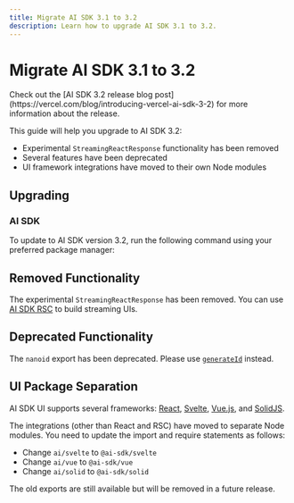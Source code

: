 ```yaml
---
title: Migrate AI SDK 3.1 to 3.2
description: Learn how to upgrade AI SDK 3.1 to 3.2.
---
```


# Migrate AI SDK 3.1 to 3.2

<Note>
  Check out the [AI SDK 3.2 release blog
  post](https://vercel.com/blog/introducing-vercel-ai-sdk-3-2) for more
  information about the release.
</Note>

This guide will help you upgrade to AI SDK 3.2:

- Experimental `StreamingReactResponse` functionality has been removed
- Several features have been deprecated
- UI framework integrations have moved to their own Node modules

## Upgrading

### AI SDK

To update to AI SDK version 3.2, run the following command using your preferred package manager:

<Snippet text="pnpm add ai@latest" />

## Removed Functionality

The experimental `StreamingReactResponse` has been removed. You can use [AI SDK RSC](/docs/ai-sdk-rsc/overview) to build streaming UIs.

## Deprecated Functionality

The `nanoid` export has been deprecated. Please use [`generateId`](/docs/reference/stream-helpers/generate-id) instead.

## UI Package Separation

AI SDK UI supports several frameworks: [React](https://react.dev/), [Svelte](https://svelte.dev/), [Vue.js](https://vuejs.org/), and [SolidJS](https://www.solidjs.com/).

The integrations (other than React and RSC) have moved to separate Node modules. You need to update the import and require statements as follows:

- Change `ai/svelte` to `@ai-sdk/svelte`
- Change `ai/vue` to `@ai-sdk/vue`
- Change `ai/solid` to `@ai-sdk/solid`

The old exports are still available but will be removed in a future release.
